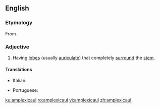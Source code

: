 ==English==

===Etymology===
From {{etyl|New Latin|en}} {{m|la|amplexicaulis}}.

===Adjective===
{{en-adj|-}}

# {{label|en|botany|of leaves}} Having [[lobe]]s (usually [[auriculate]]) that completely [[surround]] the [[stem]].

====Translations====
{{trans-top|having lobes that completely surround the stem}}
* Italian: {{t|it|amplessicaule}}
{{trans-mid}}
* Portuguese: {{t|pt|amplexicaule}}
{{trans-bottom}}

[[ku:amplexicaul]]
[[ro:amplexicaul]]
[[vi:amplexicaul]]
[[zh:amplexicaul]]